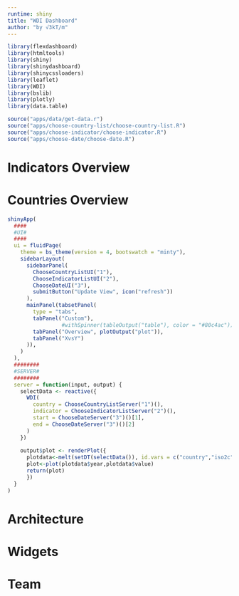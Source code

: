 ```yaml
---
runtime: shiny
title: "WDI Dashboard"
author: "by √3kT/m"
---
```


```r
library(flexdashboard)
library(htmltools)
library(shiny)
library(shinydashboard)
library(shinycssloaders)
library(leaflet)
library(WDI)
library(bslib)
library(plotly)
library(data.table)

```

```r

source("apps/data/get-data.r")
source("apps/choose-country-list/choose-country-list.R")
source("apps/choose-indicator/choose-indicator.R")
source("apps/choose-date/choose-date.R")
```

Indicators Overview 
===================================== 

Countries Overview 
=====================================  

```r
shinyApp(
  ####
  #UI#
  ####
  ui = fluidPage(
    theme = bs_theme(version = 4, bootswatch = "minty"),
    sidebarLayout(
      sidebarPanel(
        ChooseCountryListUI("1"),
        ChooseIndicatorListUI("2"),
        ChooseDateUI("3"),
        submitButton("Update View", icon("refresh"))
      ),
      mainPanel(tabsetPanel(
        type = "tabs",
        tabPanel("Custom"),
                 #withSpinner(tableOutput("table"), color = "#80c4ac")),
        tabPanel("Overview", plotOutput("plot")),
        tabPanel("XvsY")
      )),
    )
  ),
  ########
  #SERVER#
  ########
  server = function(input, output) {
    selectData <- reactive({
      WDI(
        country = ChooseCountryListServer("1")(),
        indicator = ChooseIndicatorListServer("2")(),
        start = ChooseDateServer("3")()[1],
        end = ChooseDateServer("3")()[2]
      )
    })
    
    output$plot <- renderPlot({
      plotdata<-melt(setDT(selectData()), id.vars = c("country","iso2c","iso3c","year"), variable.name = "indicator")
      plot<-plot(plotdata$year,plotdata$value)
      return(plot)
      })
  }
)
```

Architecture {data-navmenu="Making"}
=====================================  


Widgets {data-navmenu="Making"}
=====================================  


Team
=====================================     
